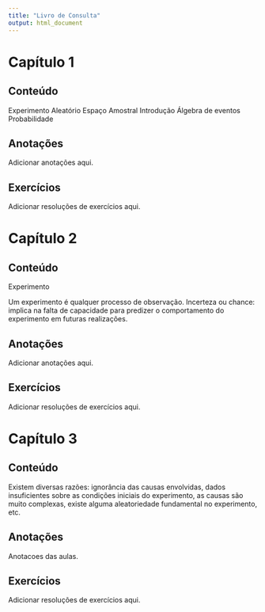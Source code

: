 ```yaml
---
title: "Livro de Consulta"
output: html_document
---
```


# Capítulo 1
## Conteúdo
Experimento Aleatório
 Espaço Amostral
 Introdução
 Álgebra de eventos
 Probabilidade

## Anotações
Adicionar anotações aqui.

## Exercícios
Adicionar resoluções de exercícios aqui.

# Capítulo 2
## Conteúdo
Experimento


Um experimento é qualquer processo de observação.
 Incerteza ou chance: implica na falta de capacidade para predizer o comportamento do experimento em futuras realizações.

## Anotações
Adicionar anotações aqui.

## Exercícios
Adicionar resoluções de exercícios aqui.

# Capítulo 3
## Conteúdo
Existem diversas razões: ignorância das causas envolvidas, dados insuficientes sobre as condições iniciais do experimento, as causas são muito complexas, existe alguma aleatoriedade fundamental no experimento, etc.

## Anotações
Anotacoes das aulas.

## Exercícios
Adicionar resoluções de exercícios aqui.
